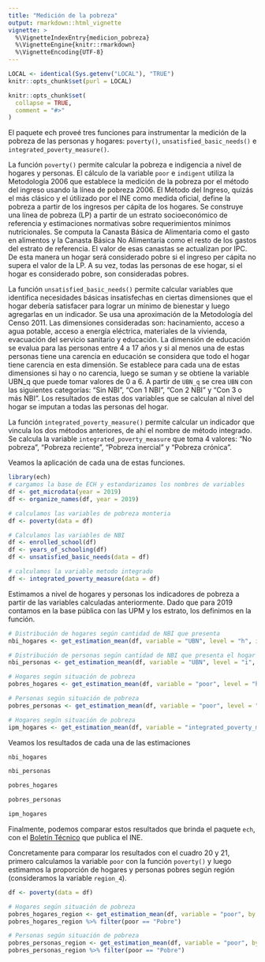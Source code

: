 ```yaml
---
title: "Medición de la pobreza"
output: rmarkdown::html_vignette
vignette: >
  %\VignetteIndexEntry{medicion_pobreza}
  %\VignetteEngine{knitr::rmarkdown}
  %\VignetteEncoding{UTF-8}
---
```


```r
LOCAL <- identical(Sys.getenv("LOCAL"), "TRUE")
knitr::opts_chunk$set(purl = LOCAL)
```

```r
knitr::opts_chunk$set(
  collapse = TRUE,
  comment = "#>"
)
```

El paquete ech proveé tres funciones para instrumentar la medición de la pobreza de las personas y hogares: `poverty()`, `unsatisfied_basic_needs()` e `integrated_poverty_measure()`.

La función `poverty()` permite calcular la pobreza e indigencia a nivel de hogares y personas. El cálculo de la variable `poor` e `indigent` utiliza la Metodología 2006 que establece la medición de la pobreza por el método del ingreso usando la línea de pobreza 2006. El Método del Ingreso, quizás el más clásico y el útilizado por el INE como medida oficial, define la pobreza a partir de los ingresos per cápita de los hogares. Se construye una línea de pobreza (LP) a partir de un estrato socioeconómico de referencia y estimaciones normativas sobre requerimientos mínimos nutricionales. Se computa la Canasta Básica de Alimentaria como el gasto en alimentos y la Canasta Básica No Alimentaria como el resto de los gastos del estrato de referencia. El valor de esas canastas se actualizan por IPC. De esta manera un hogar será considerado pobre si el ingreso per cápita no supera el valor de la LP. A su vez, todas las personas de ese hogar, si el hogar es considerado pobre, son consideradas pobres.

La función `unsatisfied_basic_needs()` permite calcular variables que identifica necesidades básicas insatisfechas en ciertas dimensiones que el hogar debería satisfacer para lograr un mínimo de bienestar y luego agregarlas en un indicador.  Se usa una aproximación de la Metodología del Censo 2011. Las dimensiones consideradas son: hacinamiento, acceso a agua potable, acceso a energía eléctrica, materiales de la vivienda, evacuación del servicio sanitario y educación. La dimensión de educación se evalua para las personas entre 4 a 17 años y si al menos una de estas personas tiene una carencia en educación se considera que todo el hogar tiene carencia en esta dimensión. Se establece para cada una de estas dimensiones si hay o no carencia, luego se suman y se obtiene la variable UBN_q que puede tomar valores de 0 a  6. A partir de `UBN_q` se crea `UBN` con las siguientes categorías: “Sin NBI”, “Con 1 NBI”, “Con 2 NBI” y “Con 3 o más NBI”. Los resultados de estas dos variables que se calculan al nivel del hogar se imputan a todas las personas del hogar.

La función `integrated_poverty_measure()` permite calcular un indicador que vincula los dos métodos anteriores, de ahí el nombre de método integrado. Se calcula la variable  `integrated_poverty_measure` que toma 4 valores: “No pobreza”, “Pobreza reciente”, “Pobreza inercial” y “Pobreza crónica”.

Veamos la aplicación de cada una de estas funciones.

```r
library(ech)
# cargamos la base de ECH y estandarizamos los nombres de variables
df <- get_microdata(year = 2019)
df <- organize_names(df, year = 2019)

# calculamos las variables de pobreza monteria
df <- poverty(data = df)

# Calculamos las variables de NBI
df <- enrolled_school(df)
df <- years_of_schooling(df)
df <- unsatisfied_basic_needs(data = df)

# calculamos la variable metodo integrado
df <- integrated_poverty_measure(data = df)
```

Estimamos a nivel de hogares y personas los indicadores de pobreza a partir de las variables calculadas anteriormente. Dado que para 2019 contamos en la base pública con las UPM y los estrato, los definimos en la función.

```r
# Distribución de hogares según cantidad de NBI que presenta
nbi_hogares <- get_estimation_mean(df, variable = "UBN", level = "h", ids = "upm", estrato = "estrato")

# Distribución de personas según cantidad de NBI que presenta el hogar
nbi_personas <- get_estimation_mean(df, variable = "UBN", level = "i", ids = "upm", estrato = "estrato")

# Hogares según situación de pobreza 
pobres_hogares <- get_estimation_mean(df, variable = "poor", level = "h", ids = "upm", estrato = "estrato")

# Personas según situación de pobreza 
pobres_personas <- get_estimation_mean(df, variable = "poor", level = "i", ids = "upm", estrato = "estrato")

# Hogares según situación de pobreza
ipm_hogares <- get_estimation_mean(df, variable = "integrated_poverty_measure", level = "h", ids = "upm", estrato = "estrato")

```

Veamos los resultados de cada una de las estimaciones

```r
nbi_hogares
```

```r
nbi_personas
```
```r
pobres_hogares
```
```r
pobres_personas
```



```r
ipm_hogares
```

Finalmente, podemos comparar estos resultados que brinda el paquete `ech`, con el [Boletín Técnico](http://www.ine.gub.uy/c/document_library/get_file?uuid=35dea1e6-98e0-41a5-ac79-46671dfcac6c&groupId=10181) que publica el INE.

Concretamente para comparar los resultados con el cuadro 20 y 21, primero calculamos la variable `poor` con la función `poverty()` y luego estimamos la proporción de hogares y personas pobres según región (consideramos la variable `region_4`).

```r
df <- poverty(data = df)

# Hogares según situación de pobreza 
pobres_hogares_region <- get_estimation_mean(df, variable = "poor", by.x = "region_3",level = "h", ids = "upm", estrato = "estrato")
pobres_hogares_region %>% filter(poor == "Pobre")

# Personas según situación de pobreza 
pobres_personas_region <- get_estimation_mean(df, variable = "poor", by.x = "region_3", level = "i", ids = "upm", estrato = "estrato")
pobres_personas_region %>% filter(poor == "Pobre")
```
